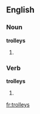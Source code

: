 ==English==

===Noun===
'''trolleys'''

# {{plural of|[[trolley]]}}

===Verb===
'''trolleys'''

# {{third-person singular of|[[trolley]]}}

[[fr:trolleys]]